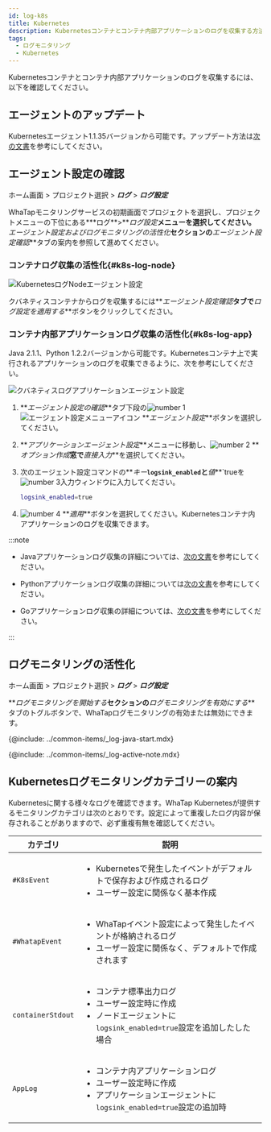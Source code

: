 ```yaml
---
id: log-k8s
title: Kubernetes
description: Kubernetesコンテナとコンテナ内部アプリケーションのログを収集する方法について案内します。
tags:
  - ログモニタリング
  - Kubernetes
---
```


Kubernetesコンテナとコンテナ内部アプリケーションのログを収集するには、以下を確認してください。 

## エージェントのアップデート

Kubernetesエージェント1.1.35バージョンから可能です。アップデート方法は[次の文書](../kubernetes/agent-update)を参考にしてください。

## エージェント設定の確認

ホーム画面 > プロジェクト選択 > **_ログ_** > **_ログ設定_**

WhaTapモニタリングサービスの初期画面でプロジェクトを選択し、プロジェクトメニューの下位にある**\*ログ**>**_ログ設定_**メニューを選択してください。**_エージェント設定およびログモニタリングの活性化_**セクションの**_エージェント設定確認_**タブの案内を参照して進めてください。

### コンテナログ収集の活性化{#k8s-log-node}

![KubernetesログNodeエージェント設定](/img/log-k8s-node-agent-setting-oneclick.png)

クバネティスコンテナからログを収集するには**_エージェント設定確認_**タブで**_ログ設定を適用する_**ボタンをクリックしてください。 

<!-- 
>
1. ***에이전트 설정 확인*** 탭 하단의 ![number 1](/img/number-01.png) ![에이전트 설정 메뉴 아이콘](/img/ic-agent.svg) ***에이전트 설정*** 버튼을 선택하세요. 

1. ***노드 에이전트 설정*** 메뉴로 이동 후 ![number 2](/img/number-02.png) ***옵션 작성*** 창에서 ***직접 입력***을 선택하세요.

1. 다음의 에이전트 설정 명령어의 ***키*** `logsink_enabled` 와 ***값*** `true`를 ![number 3](/img/number-03.png) 입력창에 입력하세요.

    ```bash
    logsink_enabled=true 
    ```

1. ![number 4](/img/number-04.png) ***적용*** 버튼을 선택하세요. 쿠버네티스 컨테이너에 로그를 수집할 수 있습니다.

-->

### コンテナ内部アプリケーションログ収集の活性化{#k8s-log-app}

Java 2.1.1、Python 1.2.2バージョンから可能です。Kubernetesコンテナ上で実行されるアプリケーションのログを収集できるように、次を参考にしてください。 

![クバネティスログアプリケーションエージェント設定](/img/log-k8s-app-agent-setting-106.png)

1.  **_エージェント設定の確認_**タブ下段の![number 1](/img/number-01.png) ![エージェント設定メニューアイコン](/img/ic-agent.svg) **_エージェント設定_**ボタンを選択してください。 

2.  **_アプリケーションエージェント設定_**メニューに移動し、![number 2](/img/number-02.png) **_オプション作成_**窓で**_直接入力_**を選択してください。

3.  次のエージェント設定コマンドの**_キー_**`logsink_enabled`と**_値_**\`trueを![number 3](/img/number-03.png)入力ウィンドウに入力してください。

    ```bash
    logsink_enabled=true 
    ```

4.  ![number 4](/img/number-04.png) **_適用_**ボタンを選択してください。Kubernetesコンテナ内アプリケーションのログを収集できます。

:::note

-   Javaアプリケーションログ収集の詳細については、[次の文書](log-java)を参考にしてください。

-   Pythonアプリケーションログ収集の詳細については[次の文書](log-python)を参考にしてください。

-   Goアプリケーションログ収集の詳細については、[次の文書](log-go)を参考にしてください。

:::

## ログモニタリングの活性化

ホーム画面 > プロジェクト選択 > **_ログ_** > **_ログ設定_**

**_ログモニタリングを開始する_**セクションの**_ログモニタリングを有効にする_**タブのトグルボタンで、WhaTapログモニタリングの有効または無効にできます。 

{@include: ../common-items/_log-java-start.mdx} 

{@include: ../common-items/_log-active-note.mdx} 

## Kubernetesログモニタリングカテゴリーの案内

Kubernetesに関する様々なログを確認できます。WhaTap Kubernetesが提供するモニタリングカテゴリは次のとおりです。設定によって重複したログ内容が保存されることがありますので、必ず重複有無を確認してください。

| カテゴリ              | 説明                                                                                                       |
| ----------------- | -------------------------------------------------------------------------------------------------------- |
| `#K8sEvent`       | <ul><li>Kubernetesで発生したイベントがデフォルトで保存および作成されるログ</li><li>ユーザー設定に関係なく基本作成</li></ul>                         |
| `#WhatapEvent`    | <ul><li>WhaTapイベント設定によって発生したイベントが格納されるログ</li><li>ユーザー設定に関係なく、デフォルトで作成されます</li></ul>                      |
| `containerStdout` | <ul><li>コンテナ標準出力ログ</li><li>ユーザー設定時に作成</li><li>ノードエージェントに`logsink_enabled=true`設定を追加したした場合</li></ul>      |
| `AppLog`          | <ul><li>コンテナ内アプリケーションログ</li><li>ユーザー設定時に作成</li><li>アプリケーションエージェントに`logsink_enabled=true`設定の追加時</li></ul> |
